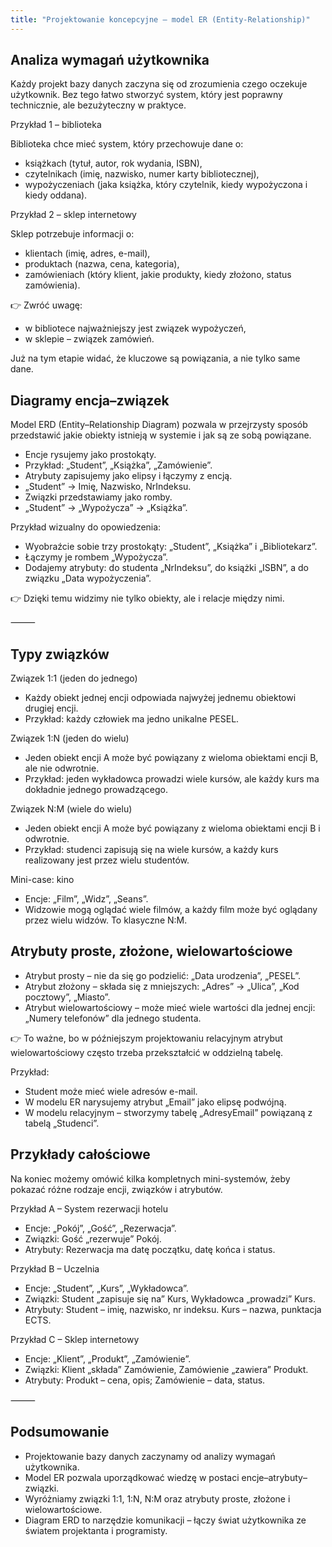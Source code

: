 ```yaml
---
title: "Projektowanie koncepcyjne – model ER (Entity-Relationship)"
---
```




## Analiza wymagań użytkownika

Każdy projekt bazy danych zaczyna się od zrozumienia czego oczekuje użytkownik.
Bez tego łatwo stworzyć system, który jest poprawny technicznie, ale bezużyteczny w praktyce.

Przykład 1 – biblioteka

Biblioteka chce mieć system, który przechowuje dane o:

- książkach (tytuł, autor, rok wydania, ISBN),
- czytelnikach (imię, nazwisko, numer karty bibliotecznej),
- wypożyczeniach (jaka książka, który czytelnik, kiedy wypożyczona i kiedy oddana).

Przykład 2 – sklep internetowy

Sklep potrzebuje informacji o:

- klientach (imię, adres, e-mail),
- produktach (nazwa, cena, kategoria),
- zamówieniach (który klient, jakie produkty, kiedy złożono, status zamówienia).

👉 Zwróć uwagę:

- w bibliotece najważniejszy jest związek wypożyczeń,
- w sklepie – związek zamówień.

Już na tym etapie widać, że kluczowe są powiązania, a nie tylko same dane.



##  Diagramy encja–związek 

Model ERD (Entity–Relationship Diagram) pozwala w przejrzysty sposób przedstawić jakie obiekty istnieją w systemie i jak są ze sobą powiązane.

- Encje rysujemy jako prostokąty.
- Przykład: „Student”, „Książka”, „Zamówienie”.
- Atrybuty zapisujemy jako elipsy i łączymy z encją.
- „Student” → Imię, Nazwisko, NrIndeksu.
- Związki przedstawiamy jako romby.
- „Student” $\to$ „Wypożycza” $\to$ „Książka”.

Przykład wizualny do opowiedzenia:

- Wyobraźcie sobie trzy prostokąty: „Student”, „Książka” i „Bibliotekarz”.
- Łączymy je rombem „Wypożycza”.
- Dodajemy atrybuty: do studenta „NrIndeksu”, do książki „ISBN”, a do związku „Data wypożyczenia”.

👉 Dzięki temu widzimy nie tylko obiekty, ale i relacje między nimi.

⸻

## Typy związków 

Związek 1:1 (jeden do jednego)

- Każdy obiekt jednej encji odpowiada najwyżej jednemu obiektowi drugiej encji.
- Przykład: każdy człowiek ma jedno unikalne PESEL.

Związek 1:N (jeden do wielu)

- Jeden obiekt encji A może być powiązany z wieloma obiektami encji B, ale nie odwrotnie.
- Przykład: jeden wykładowca prowadzi wiele kursów, ale każdy kurs ma dokładnie jednego prowadzącego.

Związek N:M (wiele do wielu)

- Jeden obiekt encji A może być powiązany z wieloma obiektami encji B i odwrotnie.
- Przykład: studenci zapisują się na wiele kursów, a każdy kurs realizowany jest przez wielu studentów.

Mini-case: kino

- Encje: „Film”, „Widz”, „Seans”.
- Widzowie mogą oglądać wiele filmów, a każdy film może być oglądany przez wielu widzów. To klasyczne N:M.



##  Atrybuty proste, złożone, wielowartościowe

- Atrybut prosty – nie da się go podzielić: „Data urodzenia”, „PESEL”.
- Atrybut złożony – składa się z mniejszych: „Adres” → „Ulica”, „Kod pocztowy”, „Miasto”.
- Atrybut wielowartościowy – może mieć wiele wartości dla jednej encji: „Numery telefonów” dla jednego studenta.

👉 To ważne, bo w późniejszym projektowaniu relacyjnym atrybut wielowartościowy często trzeba przekształcić w oddzielną tabelę.

Przykład:

- Student może mieć wiele adresów e-mail.
- W modelu ER narysujemy atrybut „Email” jako elipsę podwójną.
- W modelu relacyjnym – stworzymy tabelę „AdresyEmail” powiązaną z tabelą „Studenci”.


## Przykłady całościowe

Na koniec możemy omówić kilka kompletnych mini-systemów, żeby pokazać różne rodzaje encji, związków i atrybutów.

Przykład A – System rezerwacji hotelu

- Encje: „Pokój”, „Gość”, „Rezerwacja”.
- Związki: Gość „rezerwuje” Pokój.
- Atrybuty: Rezerwacja ma datę początku, datę końca i status.

Przykład B – Uczelnia

- Encje: „Student”, „Kurs”, „Wykładowca”.
- Związki: Student „zapisuje się na” Kurs, Wykładowca „prowadzi” Kurs.
- Atrybuty: Student – imię, nazwisko, nr indeksu. Kurs – nazwa, punktacja ECTS.

Przykład C – Sklep internetowy

- Encje: „Klient”, „Produkt”, „Zamówienie”.
- Związki: Klient „składa” Zamówienie, Zamówienie „zawiera” Produkt.
- Atrybuty: Produkt – cena, opis; Zamówienie – data, status.

⸻

## Podsumowanie 

- Projektowanie bazy danych zaczynamy od analizy wymagań użytkownika.
- Model ER pozwala uporządkować wiedzę w postaci encje–atrybuty–związki.
- Wyróżniamy związki 1:1, 1:N, N:M oraz atrybuty proste, złożone i wielowartościowe.
- Diagram ERD to narzędzie komunikacji – łączy świat użytkownika ze światem projektanta i programisty.